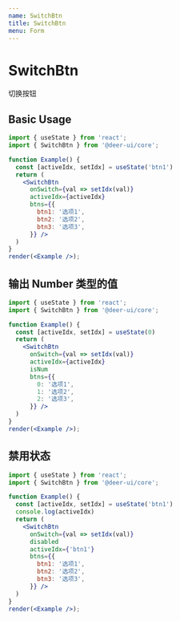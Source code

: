 ```yaml
---
name: SwitchBtn
title: SwitchBtn
menu: Form
---
```


# SwitchBtn

切换按钮

## Basic Usage

```jsx live noInline
import { useState } from 'react';
import { SwitchBtn } from '@deer-ui/core';

function Example() {
  const [activeIdx, setIdx] = useState('btn1')
  return (
    <SwitchBtn
      onSwitch={val => setIdx(val)}
      activeIdx={activeIdx}
      btns={{
        btn1: '选项1',
        btn2: '选项2',
        btn3: '选项3',
      }} />
  )
}
render(<Example />);
```

## 输出 Number 类型的值

```jsx live noInline
import { useState } from 'react';
import { SwitchBtn } from '@deer-ui/core';

function Example() {
  const [activeIdx, setIdx] = useState(0)
  return (
    <SwitchBtn
      onSwitch={val => setIdx(val)}
      activeIdx={activeIdx}
      isNum
      btns={{
        0: '选项1',
        1: '选项2',
        2: '选项3',
      }} />
  )
}
render(<Example />);
```

## 禁用状态

```jsx live noInline
import { useState } from 'react';
import { SwitchBtn } from '@deer-ui/core';

function Example() {
  const [activeIdx, setIdx] = useState('btn1')
  console.log(activeIdx)
  return (
    <SwitchBtn
      onSwitch={val => setIdx(val)}
      disabled
      activeIdx={'btn1'}
      btns={{
        btn1: '选项1',
        btn2: '选项2',
        btn3: '选项3',
      }} />
  )
}
render(<Example />);
```
